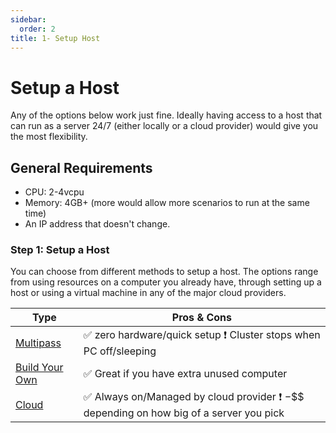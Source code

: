 ---
sidebar:
  order: 2
title: 1- Setup Host
---

# Setup a Host

Any of the options below work just fine. Ideally having access to a host that can run as a server 24/7 (either locally or a cloud provider) would give you the most flexibility.

## General Requirements

- CPU: 2-4vcpu
- Memory: 4GB+ (more would allow more scenarios to run at the same time)
- An IP address that doesn't change.

### Step 1: Setup a Host

You can choose from different methods to setup a host. The options range from using resources on a computer you already have, through setting up a host or using a virtual machine in any of the major cloud providers.

| Type                | Pros & Cons                                                                                                                     |
| ------------------- | ------------------------------------------------------------------------------------------------------------------------------- |
| [Multipass](/)      | :white_check_mark: zero hardware/quick setup :heavy_exclamation_mark: Cluster stops when PC off/sleeping                        |
| [Build Your Own](/) | :white_check_mark: Great if you have extra unused computer                                                                      |
| [Cloud](/)          | :white_check_mark: Always on/Managed by cloud provider :heavy_exclamation_mark: $-$$$ depending on how big of a server you pick |
